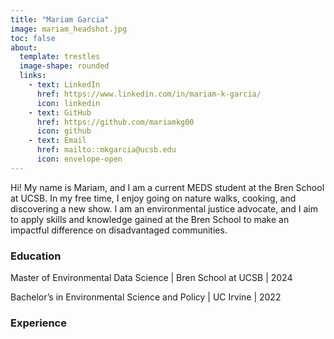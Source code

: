 ```yaml
---
title: "Mariam Garcia"
image: mariam_headshot.jpg
toc: false
about:
  template: trestles
  image-shape: rounded
  links: 
    - text: LinkedIn
      href: https://www.linkedin.com/in/mariam-k-garcia/
      icon: linkedin
    - text: GitHub
      href: https://github.com/mariamkg00
      icon: github
    - text: Email
      href: mailto::mkgarcia@ucsb.edu
      icon: envelope-open
---
```


Hi! My name is Mariam, and I am a current MEDS student at the Bren School at UCSB. In my free time, I enjoy going on nature walks, cooking, and discovering a new show. I am an environmental justice advocate, and I aim to apply skills and knowledge gained at the Bren School to make an impactful difference on disadvantaged communities.

### Education

Master of Environmental Data Science \| Bren School at UCSB \| 2024

Bachelor's in Environmental Science and Policy \| UC Irvine \| 2022

### Experience
